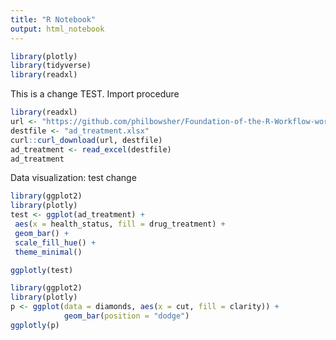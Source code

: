```yaml
---
title: "R Notebook"
output: html_notebook
---
```


```r
library(plotly)
library(tidyverse)
library(readxl)
```


This is a change TEST. Import procedure
```r
library(readxl)
url <- "https://github.com/philbowsher/Foundation-of-the-R-Workflow-workshop-2019-09-06/raw/master/Examples/data/ad_treatment.xlsx"
destfile <- "ad_treatment.xlsx"
curl::curl_download(url, destfile)
ad_treatment <- read_excel(destfile)
ad_treatment
```

Data visualization: test change
```r
library(ggplot2)
library(plotly)
test <- ggplot(ad_treatment) +
 aes(x = health_status, fill = drug_treatment) +
 geom_bar() +
 scale_fill_hue() +
 theme_minimal()

ggplotly(test)
```

```r
library(ggplot2)
library(plotly)
p <- ggplot(data = diamonds, aes(x = cut, fill = clarity)) +
            geom_bar(position = "dodge")
ggplotly(p)

```

